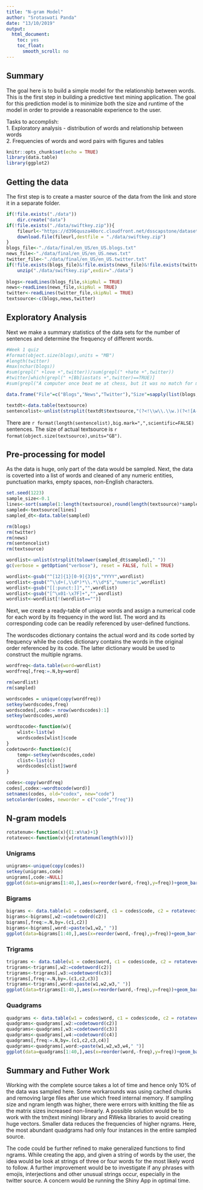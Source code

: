 ```yaml
---
title: "N-gram Model"
author: "Srotaswati Panda"
date: "13/10/2019"
output:
  html_document:
    toc: yes
    toc_float:
      smooth_scroll: no
---
```


## Summary

The goal here is to build a simple model for the relationship between words. This is the first step in building a predictive text mining application. The goal for this prediction model is to minimize both the size and runtime of the model in order to provide a reasonable experience to the user.

Tasks to accomplish:  
1. Exploratory analysis - distribution of words and relationship between words  
2. Frequencies of words and word pairs with figures and tables


```r
knitr::opts_chunk$set(echo = TRUE)
library(data.table)
library(ggplot2)
```

## Getting the data
The first step is to create a master source of the data from the link and store it in a separate folder.
```r
if(!file.exists("./data"))
    dir.create("data")
if(!file.exists("./data/swiftkey.zip")){
    fileurl<-"https://d396qusza40orc.cloudfront.net/dsscapstone/dataset/Coursera-SwiftKey.zip"
    download.file(fileurl,destfile = "./data/swiftkey.zip")
}
blogs_file<-"./data/final/en_US/en_US.blogs.txt"
news_file<-"./data/final/en_US/en_US.news.txt"
twitter_file<-"./data/final/en_US/en_US.twitter.txt"
if(!file.exists(blogs_file)&!file.exists(news_file)&!file.exists(twitter_file))
    unzip("./data/swiftkey.zip",exdir="./data")
 
blogs<-readLines(blogs_file,skipNul = TRUE)
news<-readLines(news_file,skipNul = TRUE)
twitter<-readLines(twitter_file,skipNul = TRUE)
textsource<-c(blogs,news,twitter)
```

## Exploratory Analysis
Next we make a summary statistics of the data sets for the number of sentences and determine the frequency of different words. 
```r
#Week 1 quiz
#format(object.size(blogs),units = "MB")
#length(twitter)
#max(nchar(blogs))
#sum(grepl(" +love +",twitter))/sum(grepl(" +hate +",twitter))
#twitter[which(grepl(" +[Bb]iostats +",twitter)==TRUE)]
#sum(grepl("A computer once beat me at chess, but it was no match for me at kickboxing",twitter))

data.frame("File"=c("Blogs","News","Twitter"),"Size"=sapply(list(blogs,news,twitter), function(x){format(object.size(x),"MB")}),"Total characters"=sapply(list(blogs,news,twitter), function(x){sum(nchar(x))}),"Max characters"=sapply(list(blogs,news,twitter), function(x){max(unlist(lapply(x, function(y){nchar(y)})))}))

textdt<-data.table(textsource)
sentencelist<-unlist(strsplit(textdt$textsource,"(?<!\\w\\.\\w.)(?<![A-Z][a-z]\\.)(?<=\\.|\\?)\\s", perl=TRUE))
```
There are `r format(length(sentencelist),big.mark=",",scientific=FALSE)` sentences. The size of actual textsource is `r format(object.size(textsource),units="GB")`.

## Pre-processing for model
As the data is huge, only part of the data would be sampled. Next, the data is coverted into a list of words and cleaned of any numeric entities, punctuation marks, empty spaces, non-English characters. 
```r
set.seed(1223)
sample_size<-0.1
lines<-sort(sample(1:length(textsource),round(length(textsource)*sample_size),replace=FALSE))
sampled<-textsource[lines]
sampled_dt<-data.table(sampled)

rm(blogs)
rm(twitter)
rm(news)
rm(sentencelist)
rm(textsource)

wordlist<-unlist(strsplit(tolower(sampled_dt$sampled)," "))
gc(verbose = getOption("verbose"), reset = FALSE, full = TRUE)

wordlist<-gsub("^[12]{1}[0-9]{3}$","YYYY",wordlist)
wordlist<-gsub("^\\d+(,\\d*)*\\.*\\d*$","numeric",wordlist)
wordlist<-gsub("[[:punct:]]","",wordlist)
wordlist<-gsub("[^\x01-\x7F]+","",wordlist)
wordlist<-wordlist[!(wordlist=="")]
```

Next, we create a ready-table of unique words and assign a numerical code for each word by its frequency in the word list. The word and its corresponding code can be readily referenced by user-defined functions. 

The wordscodes dictionary contains the actual word and its code sorted by frequency while the codes dictionary contains the words in the original order referenced by its code. The latter dictionary would be used to construct the multiple ngrams.
```r
wordfreq<-data.table(word=wordlist)
wordfreq[,freq:=.N,by=word]

rm(wordlist)
rm(sampled)

wordscodes = unique(copy(wordfreq))
setkey(wordscodes,freq)
wordscodes[,code:= nrow(wordscodes):1]
setkey(wordscodes,word)

wordtocode<-function(w){
    wlist<-list(w)
    wordscodes[wlist]$code
}
codetoword<-function(c){
    temp<-setkey(wordscodes,code)
    clist<-list(c)
    wordscodes[clist]$word
}

codes<-copy(wordfreq)
codes[,codex:=wordtocode(word)]
setnames(codes, old="codex", new="code")
setcolorder(codes, neworder = c("code","freq"))
```

## N-gram models

```r
rotatenum<-function(x){(1:x%%x)+1}
rotatevec<-function(v){v[rotatenum(length(v))]}
```
### Unigrams
```r
unigrams<-unique(copy(codes))
setkey(unigrams,code)
unigrams[,code:=NULL]
ggplot(data=unigrams[1:40,],aes(x=reorder(word,-freq),y=freq))+geom_bar(stat="identity")+labs(x="Unigram",y="Frequency")+theme(axis.text.x = element_text(angle=90))
```

### Bigrams
```r
bigrams <- data.table(w1 = codes$word, c1 = codes$code, c2 = rotatevec(codes$code))
bigrams<-bigrams[,w2:=codetoword(c2)]
bigrams[,freq:=.N,by=.(c1,c2)]
bigrams<-bigrams[,word:=paste(w1,w2," ")]
ggplot(data=bigrams[1:40,],aes(x=reorder(word,-freq),y=freq))+geom_bar(stat="identity")+labs(x="Bigram",y="Frequency")+theme(axis.text.x = element_text(angle=90))
```

### Trigrams
```r
trigrams <- data.table(w1 = codes$word, c1 = codes$code, c2 = rotatevec(codes$code),c3 = rotatevec(rotatevec(codes$code)))
trigrams<-trigrams[,w2:=codetoword(c2)]
trigrams<-trigrams[,w3:=codetoword(c3)]
trigrams[,freq:=.N,by=.(c1,c2,c3)]
trigrams<-trigrams[,word:=paste(w1,w2,w3," ")]
ggplot(data=trigrams[1:40,],aes(x=reorder(word,-freq),y=freq))+geom_bar(stat="identity")+labs(x="Trigram",y="Frequency")+theme(axis.text.x = element_text(angle=90))
```

### Quadgrams
```r
quadgrams <- data.table(w1 = codes$word, c1 = codes$code, c2 = rotatevec(codes$code),c3 = rotatevec(rotatevec(codes$code)),c4 = rotatevec(rotatevec(rotatevec(codes$code))))
quadgrams<-quadgrams[,w2:=codetoword(c2)]
quadgrams<-quadgrams[,w3:=codetoword(c3)]
quadgrams<-quadgrams[,w4:=codetoword(c4)]
quadgrams[,freq:=.N,by=.(c1,c2,c3,c4)]
quadgrams<-quadgrams[,word:=paste(w1,w2,w3,w4," ")]
ggplot(data=quadgrams[1:40,],aes(x=reorder(word,-freq),y=freq))+geom_bar(stat="identity")+labs(x="Quadgram",y="Frequency")+theme(axis.text.x = element_text(angle=90))
```


## Summary and Futher Work
Working with the complete source takes a lot of time and hence only 10% of the data was sampled here. Some workarounds was using cached chunks and removing large files after use which freed internal memory. If sampling size and ngram length was higher, there were errors with knitting the file as the matrix sizes increased non-linearly. A possible solution would be to work with the tm(text mining) library and RWeka libraries to avoid creating huge vectors. Smaller data reduces the frequencies of higher ngrams. Here, the most abundant quadgrams had only four instances in the entire sampled source.  

The code could be further refined to make generalized functions to find ngrams. While creating the app, and given a string of words by the user, the idea would be look at strings of three or four words for the most likely word to follow. A further improvement would be to investigate if any phrases with emojis, interjections and other unusual strings occur, especially in the twitter source. A concern would be running the Shiny App in optimal time.